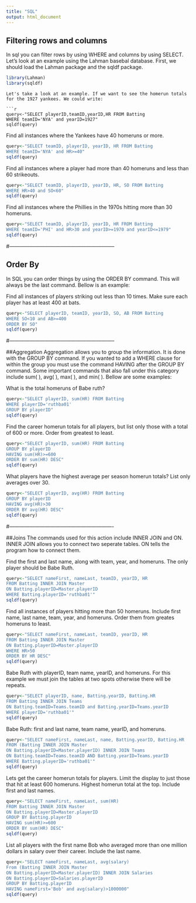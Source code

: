```yaml
---
title: "SQL"
output: html_document
---
```


## Filtering rows and columns

In sql you can filter rows by using WHERE and columns by using SELECT. Let's look at an example using the Lahman basebal database. First, we should load the Lahman package and the sqldf package. 

```r
library(Lahman)
library(sqldf)
```

```
Let's take a look at an example. If we want to see the homerun totals for the 1927 yankees. We could write:

```r
query<-"SELECT playerID,teamID,yearID,HR FROM Batting
WHERE teamID='NYA' and yearID=1927"
sqldf(query)
```


Find all instances where the Yankees have 40 homeruns or more.
```r
query<-"SELECT teamID, playerID, yearID, HR FROM Batting
WHERE teamID='NYA' and HR>=40"
sqldf(query)
```


Find all instances where a player had more than 40 homeruns and less than 60 strikeouts.
```r
query<-"SELECT teamID, playerID, yearID, HR, SO FROM Batting
WHERE HR>40 and SO<60"
sqldf(query)
```


 Find all instances where the Phillies in the 1970s hitting more than 30 homeruns.
 
```r
query<-"SELECT teamID, playerID, yearID, HR FROM Batting 
WHERE teamID='PHI' and HR>30 and yearID>=1970 and yearID<=1979"
sqldf(query)
```
#--------------------------------------------------------------

## Order By
In SQL you can order things by using the ORDER BY command. This will always be the last command. Bellow is an example:

Find all instances of players striking out less than 10 times. Make sure each player has at least 400 at bats.

```r
query<-"SELECT playerID, teamID, yearID, SO, AB FROM Batting
WHERE SO<10 and AB>=400
ORDER BY SO"
sqldf(query)
```
#--------------------------------------------------------------

##Aggregation
Aggregation allows you to group the information. It is done with the GROUP BY command. If you wanted to add a WHERE clause for within the group you must use the command HAVING after the GROUP BY command. Some important commands that also fall under this category include sum( ), avg( ), max( ), and min( ). Bellow are some examples:

What is the total homeruns of Babe ruth?
```r
query<-"SELECT playerID, sum(HR) FROM Batting 
WHERE playerID='ruthba01'
GROUP BY playerID"
sqldf(query)
```


Find the career homerun totals for all players, but list only those with a total of 600 or more. Order from greatest to least.

```r
query<-"SELECT playerID, sum(HR) FROM Batting
GROUP BY playerID
HAVING sum(HR)>=600
ORDER BY sum(HR) DESC"
sqldf(query)
```


What players have the highest average per season homerun totals? List only averages over 30.

```r
query<-"SELECT playerID, avg(HR) FROM Batting
GROUP BY playerID
HAVING avg(HR)>30
ORDER BY avg(HR) DESC"
sqldf(query)
```

#-------------------------------------------------------------

##Joins
The commands used for this action include INNER JOIN and ON. INNER JOIN allows you to connect two seperate tables. ON tells the program how to connect them.

Find the first and last name, along with team, year, and homeruns. The only player should be Babe Ruth.
```r
query<-"SELECT nameFirst, nameLast, teamID, yearID, HR
FROM Batting INNER JOIN Master
ON Batting.playerID=Master.playerID
WHERE Batting.playerID='ruthba01'"
sqldf(query)
```

Find all instances of players hitting more than 50 homeruns. Include first name, last name, team, year, and homeruns. Order them from greates homeruns to least.
```r
query<-"SELECT nameFirst, nameLast, teamID, yearID, HR
FROM Batting INNER JOIN Master
ON Batting.playerID=Master.playerID
WHERE HR>50
ORDER BY HR DESC"
sqldf(query)
```

Babe Ruth with playerID, team name, yearID, and homeruns. For this example we must join the tables at two spots otherwise there will be repeats.
```r
query<-"SELECT playerID, name, Batting.yearID, Batting.HR
FROM Batting INNER JOIN Teams
ON Batting.teamID=Teams.teamID and Batting.yearID=Teams.yearID
WHERE playerID='ruthba01'"
sqldf(query)
```

Babe Ruth: first and last name, team name, yearID, and homeruns.
```r
query<-"SELECT nameFirst, nameLast, name, Batting.yearID, Batting.HR 
FROM (Batting INNER JOIN Master
ON Batting.playerID=Master.playerID) INNER JOIN Teams
ON Batting.teamID=Teams.teamID AND Batting.yearID=Teams.yearID
WHERE Batting.playerID='ruthba01'"
sqldf(query)
```

Lets get the career homerun totals for players. Limit the display to just those that hit at least 600 homeruns. Highest homerun total at the top. Include first and last names.

```r
query<-"SELECT nameFirst, nameLast, sum(HR)
FROM Batting INNER JOIN Master
ON Batting.playerID=Master.playerID
GROUP BY Batting.playerID
HAVING sum(HR)>=600
ORDER BY sum(HR) DESC"
sqldf(query)
```

List all players with the first name Bob who averaged more than one million dollars in salary over their career. Include the last name.
```r
query<-"SELECT nameFirst, nameLast, avg(salary)
From (Batting INNER JOIN Master
ON Batting.playerID=Master.playerID) INNER JOIN Salaries
ON Batting.playerID=Salaries.playerID
GROUP BY Batting.playerID
HAVING nameFirst='Bob' and avg(salary)>1000000"
sqldf(query)
```

